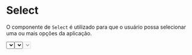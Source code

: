 

<Meta title='Data input/Select' component={Select} />

# Select

O componente de `Select` é utilizado para que o usuário possa selecionar uma ou mais opções da aplicação.

<Preview>
  <Story
    name='Base'
    parameters={{
      design: {
        type: 'figma',
        url: 'https://www.figma.com/file/O3bKxIcsj2rc1FNIRclJyT/Saturn-System?node-id=242%3A139'
      }
    }}
  >
    <ThemeProvider>
      <Select
        label='Label'
        options={optionsSelect}
        optionLabel='description'
        optionValue='name'
        caption='Caption'
      />
    </ThemeProvider>
  </Story>
</Preview>

# Error

Passando a prop de `error` para o `Select`, o usuário pode receber um feedback visível que existe algum ponto a ser alterado na option em questão.

<Preview>
  <Story
    name='Error'
    parameters={{
      design: {
        type: 'figma',
        url: 'https://www.figma.com/file/O3bKxIcsj2rc1FNIRclJyT/Saturn-System?node-id=242%3A139'
      }
    }}
  >
    <ThemeProvider>
      <Select
        label='Error'
        options={optionsSelect}
        optionLabel='description'
        optionValue='name'
        error
        caption='Error'
      />
    </ThemeProvider>
  </Story>
</Preview>

# Disabled

O `Select` pode receber a prop de `disabled`, que desabilita todo o seu uso.

<Preview>
  <Story
    name='Disabled'
    parameters={{
      design: {
        type: 'figma',
        url: 'https://www.figma.com/file/O3bKxIcsj2rc1FNIRclJyT/Saturn-System?node-id=242%3A139'
      }
    }}
  >
    <ThemeProvider>
      <Select label='Disabled' optionLabel='Disabled' disabled caption='Disabled' />
    </ThemeProvider>
  </Story>
</Preview>

<Props of={Select} />
